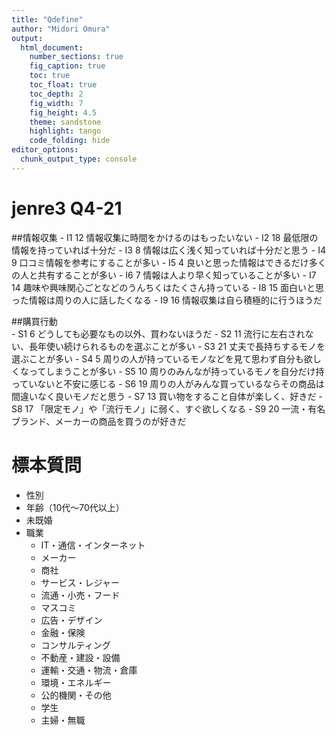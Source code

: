 ```yaml
---
title: "Qdefine"
author: "Midori Omura"
output:
  html_document:
    number_sections: true
    fig_caption: true
    toc: true
    toc_float: true
    toc_depth: 2
    fig_width: 7
    fig_height: 4.5
    theme: sandstone 
    highlight: tango
    code_folding: hide
editor_options: 
  chunk_output_type: console
---
```

# jenre3 Q4-21

##情報収集
- I1  12 情報収集に時間をかけるのはもったいない
- I2  18 最低限の情報を持っていれば十分だ
- I3  8 情報は広く浅く知っていれば十分だと思う
- I4  9 口コミ情報を参考にすることが多い
- I5  4 良いと思った情報はできるだけ多くの人と共有することが多い
- I6  7 情報は人より早く知っていることが多い
- I7  14 趣味や興味関心ごとなどのうんちくはたくさん持っている
- I8  15 面白いと思った情報は周りの人に話したくなる
- I9  16 情報収集は自ら積極的に行うほうだ
    
##購買行動    
- S1  6 どうしても必要なもの以外、買わないほうだ
- S2  11 流行に左右されない、長年使い続けられるものを選ぶことが多い
- S3  21 丈夫で長持ちするモノを選ぶことが多い
- S4  5 周りの人が持っているモノなどを見て思わず自分も欲しくなってしまうことが多い
- S5  10 周りのみんなが持っているモノを自分だけ持っていないと不安に感じる
- S6  19 周りの人がみんな買っているならその商品は間違いなく良いモノだと思う
- S7  13 買い物をすること自体が楽しく、好きだ
- S8  17 「限定モノ」や「流行モノ」に弱く、すぐ欲しくなる
- S9  20 一流・有名ブランド、メーカーの商品を買うのが好きだ


# 標本質問
- 性別
- 年齢（10代～70代以上）
- 未既婚
- 職業
    - IT・通信・インターネット 
    - メーカー
    - 商社
    - サービス・レジャー
    - 流通・小売・フード
    - マスコミ
    - 広告・デザイン
    - 金融・保険
    - コンサルティング
    - 不動産・建設・設備
    - 運輸・交通・物流・倉庫
    - 環境・エネルギー
    - 公的機関・その他
    - 学生
    - 主婦・無職
